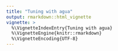 ```yaml
---
title: "Tuning with agua"
output: rmarkdown::html_vignette
vignette: >
  %\VignetteIndexEntry{Tuning with agua}
  %\VignetteEngine{knitr::rmarkdown}
  %\VignetteEncoding{UTF-8}
---
```

